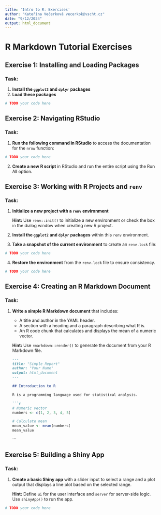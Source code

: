 ```yaml
---
title: 'Intro to R: Exercises'
author: "Kateřina Večerková vecerkok@vscht.cz"
date: "9/12/2024"
output: html_document
---
```


# R Markdown Tutorial Exercises

## Exercise 1: Installing and Loading Packages

### Task:
1. **Install the `ggplot2` and `dplyr` packages**
2. **Load these packages**

```r
# TODO your code here
```

## Exercise 2: Navigating RStudio

### Task:
1. **Run the following command in RStudio** to access the documentation for the `nrow` function:

```r
# TODO your code here
```

2. **Create a new R script** in RStudio and run the entire script using the Run All option.

## Exercise 3: Working with R Projects and `renv`

### Task:
1. **Initialize a new project with a `renv` environment**

   **Hint:** Use `renv::init()` to initialize a new environment or check the box in the dialog window when creating new R project.

2. **Install the `ggplot2` and `dplyr` packages** within this `renv` environment.

3. **Take a snapshot of the current environment** to create an `renv.lock` file:

```r
# TODO your code here
```

4. **Restore the environment** from the `renv.lock` file to ensure consistency.

```r
# TODO your code here
```

## Exercise 4: Creating an R Markdown Document

### Task:
1. **Write a simple R Markdown document** that includes:
   - A title and author in the YAML header.
   - A section with a heading and a paragraph describing what R is.
   - An R code chunk that calculates and displays the mean of a numeric vector.

   **Hint:** Use `rmarkdown::render()` to generate the document from your R Markdown file.

   ```markdown
   ---
   title: "Simple Report"
   author: "Your Name"
   output: html_document
   ---

   ## Introduction to R

   R is a programming language used for statistical analysis.

   ```r
   # Numeric vector
   numbers <- c(1, 2, 3, 4, 5)
   
   # Calculate mean
   mean_value <- mean(numbers)
   mean_value
   ```
   ```

## Exercise 5: Building a Shiny App

### Task:
1. **Create a basic Shiny app** with a slider input to select a range and a plot output that displays a line plot based on the selected range.

   **Hint:** Define `ui` for the user interface and `server` for server-side logic. Use `shinyApp()` to run the app.

```r
# TODO your code here
```